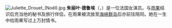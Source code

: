 {{expand|time=2013-07-08T17:19:38+00:00}}
[[Image:Juliette_Drouet_(Noël).jpg|thumb]]
'''朱丽叶·德鲁埃'''（{{lang-fr|'''Juliette Drouet'''}}，{{bd|1806年|4月10日|1883年|5月11日}}）是一位法国女演员。与[[雨果|雨果]]结识后充当他的秘书及旅行伴侣，在雨果被流放至[[海峡群岛|海峡群岛]]后亦前往陪同。她在一生中给雨果写过上万封情书。

{{Authority control}}
{{france-bio-stub}}